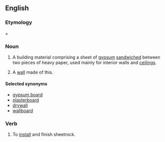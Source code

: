 {{see|Sheetrock}}
==English==

===Etymology===
{{term|sheet|lang=en}} + {{term|rock|lang=en}}

===Noun===
{{en-noun|-}}

# {{uncountable}} A building material comprising a sheet of [[gypsum]] [[sandwiched]] between two pieces of heavy paper, used mainly for interior walls and [[ceiling]]s.
# {{rfv-sense|Maybe, but I'd like to see whether it's countable, capitalized etc.}} A [[wall]] made of this.

====Selected synonyms====
{{rfc-header|Selected synonyms}}
* [[gypsum board]]
* [[plasterboard]]
* [[drywall]]
* [[wallboard]]

===Verb===
{{en-verb}}

# To [[install]] and finish sheetrock.